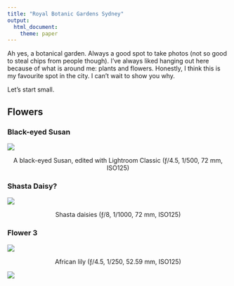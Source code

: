 ---
title: "Royal Botanic Gardens Sydney"
output: 
  html_document:
    theme: paper
---

Ah yes, a botanical garden. Always a good spot to take photos (not so good to steal chips from people though). I've always liked hanging out here because of what is around me: plants and flowers. Honestly, I think this is my favourite spot in the city. I can't wait to show you why.

Let's start small.

## Flowers
### Black-eyed Susan

![](./pics/flower-1.jpg)
<p align = "center">
A black-eyed Susan, edited with Lightroom Classic
(ƒ/4.5,
1/500,
72 mm,
ISO125)
</p>

### Shasta Daisy?

![](./pics/flower-2.JPG)
<p align = "center">
Shasta daisies
(ƒ/8,
1/1000,
72 mm,
ISO125)
</p>

### Flower 3

![](./pics/flower-3.JPG)
<p align = "center">
African lily
(ƒ/4.5,
1/250,
52.59 mm,
ISO125)
</p>



![](./pics/seagull-1.jpg)


